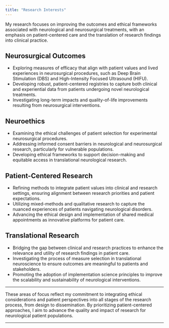 ```yaml
---
title: "Research Interests"
---
```


My research focuses on improving the outcomes and ethical frameworks associated with neurological and neurosurgical treatments, with an emphasis on patient-centered care and the translation of research findings into clinical practice.

## Neurosurgical Outcomes

-   Exploring measures of efficacy that align with patient values and lived experiences in neurosurgical procedures, such as Deep Brain Stimulation (DBS) and High-Intensity Focused Ultrasound (HIFU).
-   Developing robust, patient-centered registries to capture both clinical and experiential data from patients undergoing novel neurological treatments.
-   Investigating long-term impacts and quality-of-life improvements resulting from neurosurgical interventions.

## Neuroethics

-   Examining the ethical challenges of patient selection for experimental neurosurgical procedures.
-   Addressing informed consent barriers in neurological and neurosurgical research, particularly for vulnerable populations.
-   Developing ethical frameworks to support decision-making and equitable access in translational neurological research.

## Patient-Centered Research

-   Refining methods to integrate patient values into clinical and research settings, ensuring alignment between research priorities and patient expectations.
-   Utilizing mixed-methods and qualitative research to capture the nuanced experiences of patients navigating neurological disorders.
-   Advancing the ethical design and implementation of shared medical appointments as innovative platforms for patient care.

## Translational Research

-   Bridging the gap between clinical and research practices to enhance the relevance and utility of research findings in patient care.
-   Investigating the process of measure selection in translational neuroscience to ensure outcomes are meaningful to patients and stakeholders.
-   Promoting the adoption of implementation science principles to improve the scalability and sustainability of neurological interventions.

------------------------------------------------------------------------

These areas of focus reflect my commitment to integrating ethical considerations and patient perspectives into all stages of the research process, from design to dissemination. By prioritizing patient-centered approaches, I aim to advance the quality and impact of research for neurological patient populations.

------------------------------------------------------------------------
